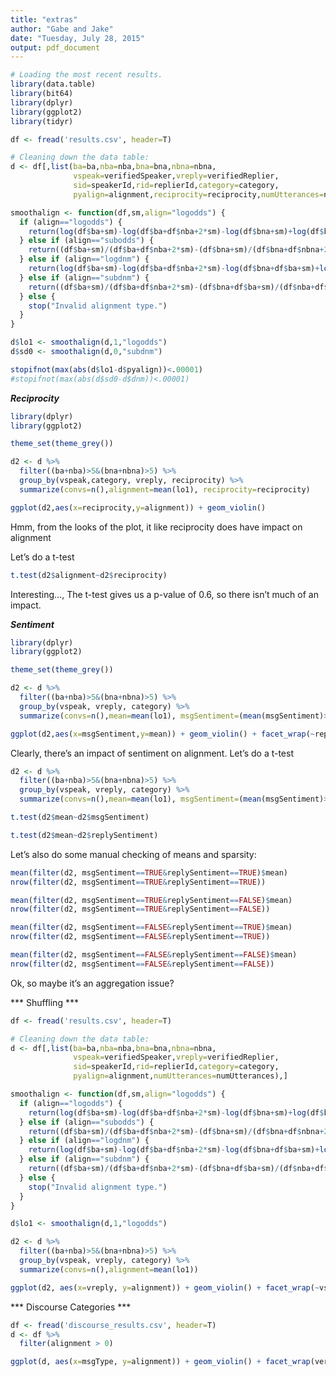 ```yaml
---
title: "extras"
author: "Gabe and Jake"
date: "Tuesday, July 28, 2015"
output: pdf_document
---
```



```r
# Loading the most recent results.
library(data.table)
library(bit64)
library(dplyr)
library(ggplot2)
library(tidyr)

df <- fread('results.csv', header=T)
```



```r
# Cleaning down the data table:
d <- df[,list(ba=ba,nba=nba,bna=bna,nbna=nbna,
              vspeak=verifiedSpeaker,vreply=verifiedReplier,
              sid=speakerId,rid=replierId,category=category,
              pyalign=alignment,reciprocity=reciprocity,numUtterances=numUtterances, msgSentiment=msgSentiment, replySentiment=replySentiment),]

```


```r
smoothalign <- function(df,sm,align="logodds") {
  if (align=="logodds") {
    return(log(df$ba+sm)-log(df$ba+df$nba+2*sm)-log(df$bna+sm)+log(df$bna+df$nbna+2*sm))
  } else if (align=="subodds") {
    return((df$ba+sm)/(df$ba+df$nba+2*sm)-(df$bna+sm)/(df$bna+df$nbna+2*sm))
  } else if (align=="logdnm") {
    return(log(df$ba+sm)-log(df$ba+df$nba+2*sm)-log(df$bna+df$ba+sm)+log(df$nba+df$ba+df$bna+df$nbna+2*sm))
  } else if (align=="subdnm") {
    return((df$ba+sm)/(df$ba+df$nba+2*sm)-(df$bna+df$ba+sm)/(df$nba+df$ba+df$bna+df$nbna+2*sm))
  } else {
    stop("Invalid alignment type.")
  }
} 

d$lo1 <- smoothalign(d,1,"logodds")
d$sd0 <- smoothalign(d,0,"subdnm")

stopifnot(max(abs(d$lo1-d$pyalign))<.00001)
#stopifnot(max(abs(d$sd0-d$dnm))<.00001)


```

***Reciprocity***

```r
library(dplyr)
library(ggplot2)

theme_set(theme_grey())

d2 <- d %>%
  filter((ba+nba)>5&(bna+nbna)>5) %>%
  group_by(vspeak,category, vreply, reciprocity) %>%
  summarize(convs=n(),alignment=mean(lo1), reciprocity=reciprocity)

ggplot(d2,aes(x=reciprocity,y=alignment)) + geom_violin()


```
Hmm, from the looks of the plot, it like reciprocity does have impact on alignment

Let's do a t-test

```r

t.test(d2$alignment~d2$reciprocity)

```

Interesting..., The t-test gives us a p-value of 0.6, so there isn't much of an impact.


***Sentiment***

```r
library(dplyr)
library(ggplot2)

theme_set(theme_grey())

d2 <- d %>%
  filter((ba+nba)>5&(bna+nbna)>5) %>%
  group_by(vspeak, vreply, category) %>%
  summarize(convs=n(),mean=mean(lo1), msgSentiment=(mean(msgSentiment)>0), replySentiment=(mean(replySentiment)>0))

ggplot(d2,aes(x=msgSentiment,y=mean)) + geom_violin() + facet_wrap(~replySentiment) + labs(title="msgSentiment vs replySentiment")
```

Clearly, there's an impact of sentiment on alignment. Let's do a t-test

```r

d2 <- d %>%
  filter((ba+nba)>5&(bna+nbna)>5) %>%
  group_by(vspeak, vreply, category) %>%
  summarize(convs=n(),mean=mean(lo1), msgSentiment=(mean(msgSentiment)>0), replySentiment=(mean(replySentiment)>0))

t.test(d2$mean~d2$msgSentiment)

t.test(d2$mean~d2$replySentiment)

```

Let's also do some manual checking of means and sparsity:

```r
mean(filter(d2, msgSentiment==TRUE&replySentiment==TRUE)$mean)
nrow(filter(d2, msgSentiment==TRUE&replySentiment==TRUE))

mean(filter(d2, msgSentiment==TRUE&replySentiment==FALSE)$mean)
nrow(filter(d2, msgSentiment==TRUE&replySentiment==FALSE))

mean(filter(d2, msgSentiment==FALSE&replySentiment==TRUE)$mean)
nrow(filter(d2, msgSentiment==FALSE&replySentiment==TRUE))

mean(filter(d2, msgSentiment==FALSE&replySentiment==FALSE)$mean)
nrow(filter(d2, msgSentiment==FALSE&replySentiment==FALSE))

```

Ok, so maybe it's an aggregation issue?

*** Shuffling ***

```r

df <- fread('results.csv', header=T)

# Cleaning down the data table:
d <- df[,list(ba=ba,nba=nba,bna=bna,nbna=nbna,
              vspeak=verifiedSpeaker,vreply=verifiedReplier,
              sid=speakerId,rid=replierId,category=category,
              pyalign=alignment,numUtterances=numUtterances),]

smoothalign <- function(df,sm,align="logodds") {
  if (align=="logodds") {
    return(log(df$ba+sm)-log(df$ba+df$nba+2*sm)-log(df$bna+sm)+log(df$bna+df$nbna+2*sm))
  } else if (align=="subodds") {
    return((df$ba+sm)/(df$ba+df$nba+2*sm)-(df$bna+sm)/(df$bna+df$nbna+2*sm))
  } else if (align=="logdnm") {
    return(log(df$ba+sm)-log(df$ba+df$nba+2*sm)-log(df$bna+df$ba+sm)+log(df$nba+df$ba+df$bna+df$nbna+2*sm))
  } else if (align=="subdnm") {
    return((df$ba+sm)/(df$ba+df$nba+2*sm)-(df$bna+df$ba+sm)/(df$nba+df$ba+df$bna+df$nbna+2*sm))
  } else {
    stop("Invalid alignment type.")
  }
} 

d$lo1 <- smoothalign(d,1,"logodds")

d2 <- d %>%
  filter((ba+nba)>5&(bna+nbna)>5) %>%
  group_by(vspeak, vreply, category) %>%
  summarize(convs=n(),alignment=mean(lo1))

ggplot(d2, aes(x=vreply, y=alignment)) + geom_violin() + facet_wrap(~vspeak)

```


*** Discourse Categories ***

```r
df <- fread('discourse_results.csv', header=T)
d <- df %>%
  filter(alignment > 0)

ggplot(d, aes(x=msgType, y=alignment)) + geom_violin() + facet_wrap(verifiedSpeaker~verifiedReplier)

```

